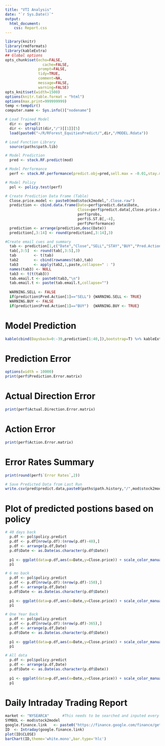 ---
title: "VTI Analysis"
date: "`r Sys.Date()`"
output: 
  html_document:
    css: Report.css
---

```{r knitr_init, echo=FALSE, cache=FALSE,warning=FALSE,message=FALSE}
library(knitr)
library(rmdformats)
library(kableExtra)
## Global options
opts_chunk$set(echo=FALSE,
	             cache=FALSE,
               prompt=FALSE,
               tidy=TRUE,
               comment=NA,
               message=FALSE,
               warning=FALSE)
opts_knit$set(width=1500)
options(knitr.table.format = "html") 
options(max.print=999999999)
temp <-tempdir()
computer.name <- Sys.info()["nodename"]
```

```{r include=FALSE,warning=FALSE,message=FALSE}

# Load Trained Model
  dir <- getwd()
  dir <- strsplit(dir,"/")[[1]][5]
  load(paste0("~/R/RForest_EquitiesPredict/",dir,"/MODEL.Rdata"))

# Load Function Library
  source(paths$path.lib)

# Model Prediction
  pred <- stock.RF.predict(mod)

# Model Performance
  perf <- stock.RF.performance(predict.obj=pred,sell.max = -0.01,stay.max = 0.01,buy.max = 99,sell.t=0.6,buy.t=0.6)

# Model Policy
  pol <- policy.test(perf)
```

```{r}
# Create Prediction Data Frame (Table)
  Close.price.model <- paste0(mod$stock2model,".Close.raw")
  prediction <- cbind.data.frame(Date=perf$predict.data$Date,
                                 Close=perf$predict.data[,Close.price.model],
                                 perf$probs,
                                 perf$S.ST.B[,-4],
                                 perf$Performance)
  prediction <- arrange(prediction,desc(Date))
  prediction[,3:14] <- round(prediction[,3:14],3)

#Create email cues and summary
  tab <- prediction[1,c("Date","Close","SELL","STAY","BUY","Pred.Action")]
  tab[,3:5]  <- round(tab[,3:5],3)
  tab        <- t(tab)
  tab2       <- cbind(rownames(tab),tab)
  tab3       <- apply(tab2,1,paste,collapse=" : ")
  names(tab3) <- NULL
  tab3 <- t(t(tab3))
  tab.email.t <- paste0(tab3,"\n")
  tab.email.t <- paste(tab.email.t,collapse="")
  
  WARNING.SELL <- FALSE
  if(prediction$Pred.Action[1]=="SELL") {WARNING.SELL <- TRUE}
  WARNING.BUY <- FALSE
  if(prediction$Pred.Action[1]=="BUY")  {WARNING.BUY <- TRUE}
```

# Model Prediction

```{r}
kable(cbind(Daysback=0:-39,prediction[1:40,]),bootstrap=T) %>% kableExtra::kable_styling(bootstrap_options = c("striped", "hover"))
```

# Prediction Error

```{r}
options(width = 10000)
print(perf$Prediction.Error.matrix)
```

# Actual Direction Error

```{r}
print(perf$Actual.Direction.Error.matrix)
```

# Action Error

```{r}
print(perf$Action.Error.matrix)
```
# Error Rates Summary

```{r}
print(round(perf$`Error Rates`,2))
```

```{r}
# Save Predicted Data from Last Run
write.csv(pred$predict.data,paste0(paths$path.history,"/",mod$stock2model,"_pred_history.csv"))
```

# Plot of predicted postions based on policy

```{r}
# 40 days back
  p.df <- pol$policy.predict
  p.df <- p.df[nrow(p.df):(nrow(p.df)-40),]
  p.df <- arrange(p.df,Date)
  p.df$Date <- as.Date(as.character(p.df$Date))
  
  p1 <- ggplot(data=p.df,aes(x=Date,y=Close.price)) + scale_color_manual(values=rev(hue_pal()(2)))  + geom_vline(mapping=aes(xintercept = Date,color=Position),size=2) + geom_line(size=1.5) + theme_bw() +ggtitle("40 days back") 
  p1

# 6 mo back
  p.df <- pol$policy.predict
  p.df <- p.df[nrow(p.df):(nrow(p.df)-150),]
  p.df <- arrange(p.df,Date)
  p.df$Date <- as.Date(as.character(p.df$Date))
  
  p1 <- ggplot(data=p.df,aes(x=Date,y=Close.price)) + scale_color_manual(values=rev(hue_pal()(2))) + geom_vline(mapping=aes(xintercept = Date,color=Position),size=2) + geom_line(size=1.5) + theme_bw() +ggtitle("150 days back") + scale_color_manual(values=hue_pal()(2))
  p1

# One Year Back
  p.df <- pol$policy.predict
  p.df <- p.df[nrow(p.df):(nrow(p.df)-365),]
  p.df <- arrange(p.df,Date)
  p.df$Date <- as.Date(as.character(p.df$Date))
  
  p1 <- ggplot(data=p.df,aes(x=Date,y=Close.price)) + scale_color_manual(values=rev(hue_pal()(2))) + geom_vline(mapping=aes(xintercept = Date,color=Position),size=2) + geom_line(size=1.5) + theme_bw() +ggtitle("One year back") + scale_color_manual(values=hue_pal()(2))
  p1

# All data
  p.df <- pol$policy.predict
  p.df <- arrange(p.df,Date)
  p.df$Date <- as.Date(as.character(p.df$Date))
  
  p1 <- ggplot(data=p.df,aes(x=Date,y=Close.price)) + scale_color_manual(values=rev(hue_pal()(2))) + geom_vline(mapping=aes(xintercept = Date,color=Position),size=2) + geom_line(size=0.5) + theme_bw() +ggtitle("All Data") + scale_color_manual(values=hue_pal()(2))
  p1
```

# Daily Intraday Trading Report

```{r}
market <- "NYSEARCA"      #This needs to be searched and inputed every time the target stock is changed
SYMBOL <- mod$stock2model
google.finance.link   <- paste0("https://finance.google.com/finance/getprices?q=",SYMBOL,"&x=",market,"&i=60&p=1d&f=d,c,h,l,o,v")
ID  <- Intraday(google.finance.link)
plot(ID$CLOSE)
barChart(ID,theme='white.mono',bar.type='hlc')
```

